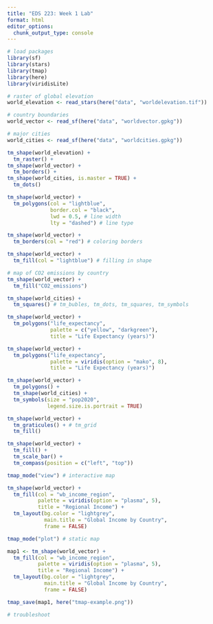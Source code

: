 ```yaml
---
title: "EDS 223: Week 1 Lab"
format: html
editor_options:
  chunk_output_type: console
---
```


```r
# load packages
library(sf)
library(stars)
library(tmap)
library(here)
library(viridisLite)
```

```r
# raster of global elevation
world_elevation <- read_stars(here("data", "worldelevation.tif"))

# country boundaries
world_vector <- read_sf(here("data", "worldvector.gpkg"))

# major cities
world_cities <- read_sf(here("data", "worldcities.gpkg"))
```

```r
tm_shape(world_elevation) +
  tm_raster() +
tm_shape(world_vector) + 
  tm_borders() +
tm_shape(world_cities, is.master = TRUE) +
  tm_dots()
```

```r
tm_shape(world_vector) +
  tm_polygons(col = "lightblue",
              border.col = "black",
              lwd = 0.5, # line width
              lty = "dashed") # line type
```

```r
tm_shape(world_vector) +
  tm_borders(col = "red") # coloring borders
```

```r
tm_shape(world_vector) +
  tm_fill(col = "lightblue") # filling in shape
```

```r
# map of CO2 emissions by country
tm_shape(world_vector) + 
  tm_fill("CO2_emissions")
```

```r
tm_shape(world_cities) + 
  tm_squares() # tm_bubles, tm_dots, tm_squares, tm_symbols
```

```r
tm_shape(world_vector) +
  tm_polygons("life_expectancy",
              palette = c("yellow", "darkgreen"),
              title = "Life Expectancy (years)")
```

```r
tm_shape(world_vector) +
  tm_polygons("life_expectancy",
              palette = viridis(option = "mako", 8),
              title = "Life Expectancy (years)")
```

```r
tm_shape(world_vector) +
  tm_polygons() +
  tm_shape(world_cities) +
  tm_symbols(size = "pop2020",
             legend.size.is.portrait = TRUE)
```

```r
tm_shape(world_vector) +
  tm_graticules() + # tm_grid
  tm_fill() 
```

```r
tm_shape(world_vector) +
  tm_fill() +
  tm_scale_bar() +
  tm_compass(position = c("left", "top"))
```

```r
tmap_mode("view") # interactive map

tm_shape(world_vector) +
  tm_fill(col = "wb_income_region",
          palette = viridis(option = "plasma", 5),
          title = "Regional Income") +
  tm_layout(bg.color = "lightgrey",
            main.title = "Global Income by Country",
            frame = FALSE)
```

```r
tmap_mode("plot") # static map

map1 <- tm_shape(world_vector) +
  tm_fill(col = "wb_income_region",
          palette = viridis(option = "plasma", 5),
          title = "Regional Income") +
  tm_layout(bg.color = "lightgrey",
            main.title = "Global Income by Country",
            frame = FALSE)
```

```r
tmap_save(map1, here("tmap-example.png"))
```

```r
# troubleshoot
```

